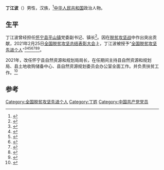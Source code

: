'''丁江波'''（{{bd|1977年|10月}}）男性，汉族，<ref>{{cite web |title=丁江波同志工作简历 |url=http://www.ahhn.gov.cn/public/2000001431/2008471341.html |website=怀宁县人民政府 |accessdate=2021-03-29 |date=2021-03-16 |archive-date=2021-03-29 |archive-url=https://web.archive.org/web/20210329083149/http://www.ahhn.gov.cn/public/2000001431/2008471341.html }}</ref>[[中华人民共和国|中华人民共和国]]政治人物。

== 生平 ==

丁江波曾经担任[[怀宁县|怀宁县]][[平山鎮_(懷寧縣)|平山镇]]党委副书记、镇长<ref>{{cite news |author=白萍 |editor=罗锐 |title=一心战贫 趟出平山脱贫路——记“全国脱贫攻坚先进个人”丁江波 |url=http://www.aqnews.com.cn/2021/03/02/99487103.html |accessdate=2021-03-29 |work=安庆新闻网 |date=2021-03-02}}</ref>。因在[[脱贫攻坚战|脱贫攻坚战]]中作出突出贡献，2021年2月25日[[全国脱贫攻坚总结表彰大会|全国脱贫攻坚总结表彰大会]]上，丁江波被授予“[[全国脱贫攻坚先进个人|全国脱贫攻坚先进个人]]”<ref>{{Cite web|title=关于全国脱贫攻坚先进个人先进集体拟表彰对象的公示|url=https://www.chinanews.com/gn/2021/02-10/9409480.shtml|accessdate=2021-03-12|work=[[中新网|中新网]]|archive-date=2021-02-15|archive-url=https://web.archive.org/web/20210215003222/http://www.chinanews.com/gn/2021/02-10/9409480.shtml}}</ref><ref>{{Cite web|title=全国脱贫攻坚1981名先进个人和1501个先进集体名单发布|url=https://www.thepaper.cn/newsDetail_forward_11460123|accessdate=2021-03-12|work=[[澎湃新闻|澎湃新闻]]|archive-date=2021-02-28|archive-url=https://web.archive.org/web/20210228125058/https://www.thepaper.cn/newsDetail_forward_11460123}}</ref><ref>{{Cite web|title=全国脱贫攻坚先进个人1981名、先进集体1501个 名单公布|url=https://www.bjnews.com.cn/detail/161425514215596.html|accessdate=2021-03-12|work=[[北京新闻网|北京新闻网]]|archive-date=2021-08-20|archive-url=https://web.archive.org/web/20210820171915/https://www.bjnews.com.cn/detail/161425514215596.html}}</ref><ref>{{cite web | title=关于表彰全国脱贫攻坚先进个人和先进集体的决定 | website=人民日报 | date=2013-07-17 | url=http://paper.people.com.cn/rmrb/html/2021-02/26/nw.D110000renmrb_20210226_4-03.htm | language=zh | access-date=2021-03-17 | archive-date=2021-08-13 | archive-url=https://web.archive.org/web/20210813225632/http://paper.people.com.cn/rmrb/html/2021-02/26/nw.D110000renmrb_20210226_4-03.htm }}</ref><ref>{{cite web | title=全国脱贫攻坚先进个人名单 | website=光明日报-光明网 | url=https://epaper.gmw.cn/gmrb/html/2021-02/26/nw.D110000gmrb_20210226_1-08.htm | language=zh | access-date=2021-03-17 | archive-date=2021-12-03 | archive-url=https://web.archive.org/web/20211203003331/https://epaper.gmw.cn/gmrb/html/2021-02/26/nw.D110000gmrb_20210226_1-08.htm }}</ref><ref>{{cite web | title=全国脱贫攻坚1981名先进个人和1501个先进集体名单发布 | website=东方网 | date=2021-02-25 | url=https://n.eastday.com/pnews/161425172177019915 | language=zh | access-date=2021-03-17 | archive-date=2021-12-03 | archive-url=https://web.archive.org/web/20211203003339/https://n.eastday.com/pnews/161425172177019915 }}</ref><ref>{{cite web | title=中共中央国务院关于表彰全国脱贫攻坚先进个人和先进集体的决定 | website=[[环球网|环球网]] | url=https://china.huanqiu.com/article/424sBpZGkdl | language=zh | access-date=2021-03-17 | archive-date=2021-08-20 | archive-url=https://web.archive.org/web/20210820144800/https://china.huanqiu.com/article/424sBpZGkdl }}</ref>。

2021年，改任怀宁县自然资源和规划局局长，在任期间主持县自然资源和规划局、县土地收购储备中心、县自然资源规划委员会办公室全面工作。并负责扶贫工作。<ref>{{cite web |title=怀宁县自然资源和规划局领导分工 |url=https://www.ahhn.gov.cn/public/2000001041/2016194611.html |website=[[怀宁县|怀宁县]]人民政府入口网站 |accessdate=2021-09-13 |archive-date=2022-02-21 |archive-url=https://web.archive.org/web/20220221043656/https://www.ahhn.gov.cn/public/2000001041/2016194611.html }}</ref>

==参考==
{{Reflist}}

[[Category:全国脱贫攻坚先进个人|Category:全国脱贫攻坚先进个人]]
[[Category:丁姓|Category:丁姓]]
[[Category:中国共产党党员|Category:中国共产党党员]]